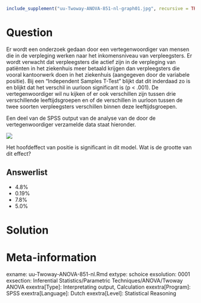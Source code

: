 ```{r, echo = FALSE, results = "hide"}
include_supplement("uu-Twoway-ANOVA-851-nl-graph01.jpg", recursive = TRUE)
```
Question
========
Er wordt een onderzoek gedaan door een vertegenwoordiger van mensen die in de verpleging werken naar het inkomensniveau van verpleegsters. Er wordt verwacht dat verpleegsters die actief zijn in de verpleging van patiënten in het ziekenhuis meer betaald krijgen dan verpleegsters die vooral kantoorwerk doen in het ziekenhuis (aangegeven door de variabele positie). Bij een “Independent Samples T-Test” blijkt dat dit inderdaad zo is en blijkt dat het verschil in uurloon significant is (p < .001). De vertegenwoordiger wil nu kijken of er ook verschillen zijn tussen drie verschillende leeftijdsgroepen en of de verschillen in uurloon tussen de twee soorten verpleegsters verschillen binnen deze leeftijdsgroepen. 

Een deel van de SPSS output van de analyse van de door de vertegenwoordiger verzamelde data staat hieronder. 

![](uu-Twoway-ANOVA-851-nl-graph01.jpg)

Het hoofdeffect van positie is significant in dit model. Wat is de grootte van dit effect?

Answerlist
----------
* 4.8%
* 0.19%
* 7.8%
* 5.0%


Solution
========



Meta-information
================
exname: uu-Twoway-ANOVA-851-nl.Rmd
extype: schoice
exsolution: 0001
exsection: Inferential Statistics/Parametric Techniques/ANOVA/Twoway ANOVA
exextra[Type]: Interpretating output, Calculation
exextra[Program]: SPSS
exextra[Language]: Dutch
exextra[Level]: Statistical Reasoning